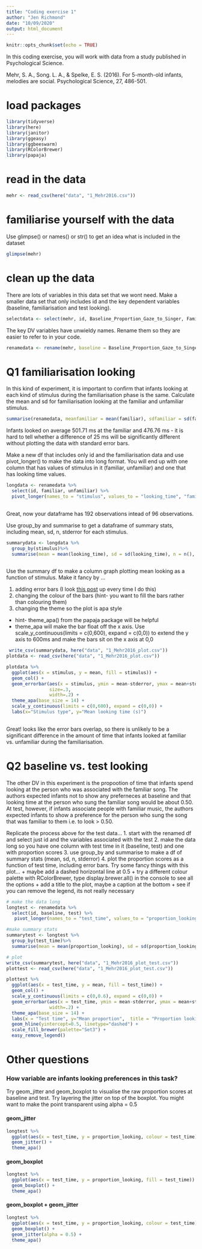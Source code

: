 ```yaml
---
title: "Coding exercise 1"
author: "Jen Richmond"
date: "10/09/2020"
output: html_document
---
```


```r
knitr::opts_chunk$set(echo = TRUE)
```

In this coding exercise, you will work with data from a study published in Psychological Science. 

Mehr, S. A., Song. L. A., & Spelke, E. S. (2016). For 5-month-old infants, melodies are social. Psychological
Science, 27, 486-501. 

# load packages

```r
library(tidyverse)
library(here)
library(janitor)
library(ggeasy)
library(ggbeeswarm)
library(RColorBrewer)
library(papaja)

```


# read in the data

```r
mehr <- read_csv(here("data", "1_Mehr2016.csv"))
```

# familiarise yourself with the data
Use glimpse() or names() or str() to get an idea what is included in the dataset

```r
glimpse(mehr)
```



# clean up the data

There are lots of variables in this data set that we wont need. Make a smaller data set that only includes id and the key dependent variables (baseline, familiarisation and test looking). 

```r
selectdata <- select(mehr, id, Baseline_Proportion_Gaze_to_Singer, Familiarization_Gaze_to_Familiar, Familiarization_Gaze_to_Unfamiliar, Test_Proportion_Gaze_to_Singer)

```

The key DV variables have unwieldy names. Rename them so they are easier to refer to in your code. 

```r
renamedata <- rename(mehr, baseline = Baseline_Proportion_Gaze_to_Singer, familiar = Familiarization_Gaze_to_Familiar, unfamiliar = Familiarization_Gaze_to_Unfamiliar, test = Test_Proportion_Gaze_to_Singer)
```

# Q1 familiarisation looking 

In this kind of experiment, it is important to confirm that infants looking at each kind of stimulus during the familiarisation phase is the same. Calculate the mean and sd for familiarisation looking at the familiar and unfamiliar stimulus. 

```r
summarise(renamedata, meanfamiliar = mean(familiar), sdfamiliar = sd(familiar), meanunfamiliar = mean(unfamiliar), sdunfamiliar = sd(unfamiliar))

```

Infants looked on average 501.71 ms at the familiar and 476.76 ms - it is hard to tell whether a difference of 25 ms will be  significantly different without plotting the data with standard error bars. 

Make a new df that includes only id and the familiarisation data and use pivot_longer() to make the data into long format. You will end up with one column that has values of stimulus in it (familiar, unfamiliar) and one that has looking time values. 

```r
longdata <- renamedata %>%
  select(id, familiar, unfamiliar) %>%
  pivot_longer(names_to = "stimulus", values_to = "looking_time", "familiar":"unfamiliar")
               
```

Great, now your dataframe has 192 observations intead of 96 observations. 

Use group_by and summarise to get a dataframe of summary stats, including mean, sd, n, stderror for each stimulus. 

```r
summarydata <- longdata %>%
  group_by(stimulus)%>%
  summarise(mean = mean(looking_time), sd = sd(looking_time), n = n(), stderror = sd/sqrt(n))
            
```

Use the summary df to make a column graph plotting mean looking as a function of stimulus. Make it fancy by ...

1. adding error bars (I look [this post](http://jenrichmond.rbind.io/post/apa-figures/) up every time I do this)
2. changing the colour of the bars (hint- you want to fill the bars rather than colouring them)
3. changing the theme so the plot is apa style 
  + hint- theme_apa() from the papaja package will be helpful
  + theme_apa will make the bar float off the x axis. Use  scale_y_continuous(limits = c(0,600), expand = c(0,0)) to extend the y axis to 600ms and make the bars sit on the x axis at 0,0

```r
 write_csv(summarydata, here("data", "1_Mehr2016_plot.csv"))
plotdata <- read_csv(here("data", "1_Mehr2016_plot.csv"))

plotdata %>%
  ggplot(aes(x = stimulus, y = mean, fill = stimulus)) + 
  geom_col() + 
  geom_errorbar(aes(x = stimulus, ymin = mean-stderror, ymax = mean+stderror), 
                size=.3, 
                width=.2) +
  theme_apa(base_size = 14) +  
  scale_y_continuous(limits = c(0,600), expand = c(0,0)) + 
  labs(x="Stimulus type", y="Mean looking time (s)")
  


```

Great! looks like the error bars overlap, so there is unlikely to be a significant difference in the amount of time that infants looked at familiar vs. unfamiliar during the familiarisation. 

# Q2 baseline vs. test looking

The other DV in this experiment is the propootion of time that infants spend looking at the person who was associated with the familiar song. The authors expected infants not to show any preferneces at baseline and that looking time at the person who sung the familiar song would be about 0.50. At test, however, if infants associate people with familiar music, the authors expected infants to show a preference for the person who sung the song that was familiar to them i.e. to look > 0.50. 

Replicate the process above for the test data...
1. start with the renamed df and select just id and the variables associated with the test
2. make the data long so you have one column with test time in it (baseline, test) and one with proportion scores
3. use group_by and summarise to make a df of summary stats (mean, sd, n, stderror)
4. plot the proportion scores as a function of test time, including error bars. Try some fancy things with this plot...
  + maybe add a dashed horizontal line at 0.5 
  + try a different colour palette with RColorBrewer, type display.brewer.all() in the console to see all the options
  + add a title to the plot, maybe a caption at the bottom
  + see if you can remove the legend, its not really necessary


```r
# make the data long
longtest <- renamedata %>%
  select(id, baseline, test) %>%
   pivot_longer(names_to = "test_time", values_to = "proportion_looking", "baseline":"test")

#make summary stats
summarytest <- longtest %>%
  group_by(test_time)%>%
  summarise(mean = mean(proportion_looking), sd = sd(proportion_looking), n = n(), stderror = sd/sqrt(n))

# plot
write_csv(summarytest, here("data", "1_Mehr2016_plot_test.csv"))
plottest <- read_csv(here("data", "1_Mehr2016_plot_test.csv"))

plottest %>%
  ggplot(aes(x = test_time, y = mean, fill = test_time)) + 
  geom_col() + 
  scale_y_continuous(limits = c(0,0.6), expand = c(0,0)) +
  geom_errorbar(aes(x = test_time, ymin = mean-stderror, ymax = mean+stderror), 
                width=.2) +
  theme_apa(base_size = 14) +  
  labs(x = "Test time", y="Mean proportion",  title = "Proportion looking at person singing familiar song", caption = "Mehr et al., 2016") +
  geom_hline(yintercept=0.5, linetype="dashed") +
  scale_fill_brewer(palette="Set3") + 
  easy_remove_legend()
```


# Other questions

### How variable are infants looking preferences in this task? 

Try geom_jitter and geom_boxplot to visualise the raw proportion scores at baseline and test. Try layering the jitter on top of the boxplot. You might want to make the point transparent using alpha = 0.5


#### geom_jitter

```r
longtest %>%
  ggplot(aes(x = test_time, y = proportion_looking, colour = test_time)) +
  geom_jitter() + 
  theme_apa()
```

#### geom_boxplot
```r
longtest %>%
  ggplot(aes(x = test_time, y = proportion_looking, fill = test_time)) + 
  geom_boxplot() + 
  theme_apa()
```

#### geom_boxplot + geom_jitter
```r
longtest %>%
  ggplot(aes(x = test_time, y = proportion_looking, colour = test_time)) +
  geom_boxplot() + 
  geom_jitter(alpha = 0.5) + 
  theme_apa()
```

